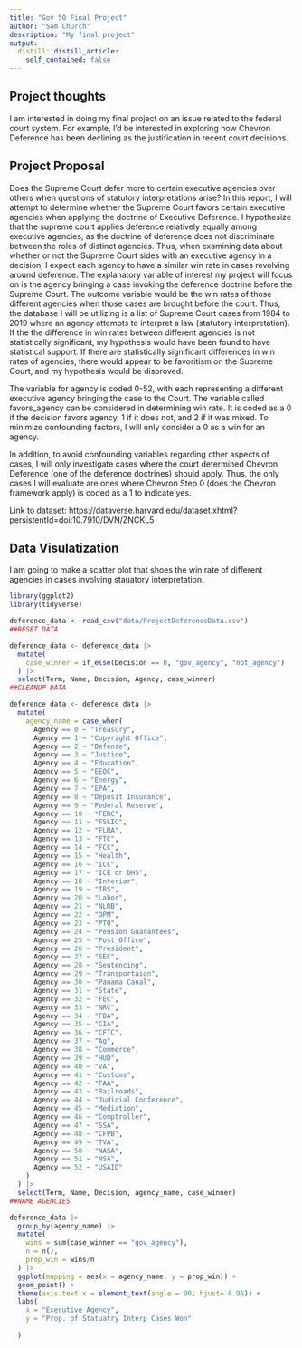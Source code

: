 ```yaml
---
title: "Gov 50 Final Project"
author: "Sam Church"
description: "My final project"
output:
  distill::distill_article:
    self_contained: false
---
```




## Project thoughts

I am interested in doing my final project on an issue related to the federal court system. For example, I'd be interested in exploring how Chevron Deference has been declining as the justification in recent court decisions.

## Project Proposal

Does the Supreme Court defer more to certain executive agencies over others when questions of statutory interpretations arise? In this report, I will attempt to determine whether the Supreme Court favors certain executive agencies when applying the doctrine of Executive Deference. I hypothesize that the supreme court applies deference relatively equally among executive agencies, as the doctrine of deference does not discriminate between the roles of distinct agencies. Thus, when examining data about whether or not the Supreme Court sides with an executive agency in a decision, I expect each agency to have a similar win rate in cases revolving around deference. The explanatory variable of interest my project will focus on is the agency bringing a case invoking the deference doctrine before the Supreme Court. The outcome variable would be the win rates of those different agencies when those cases are brought before the court. Thus, the database I will be utilizing is a list of Supreme Court cases from 1984 to 2019 where an agency attempts to interpret a law (statutory interpretation). If the the difference in win rates between different agencies is not statistically significant, my hypothesis would have been found to have statistical support. If there are statistically significant differences in win rates of agencies, there would appear to be favoritism on the Supreme Court, and my hypothesis would be disproved.

The variable for agency is coded 0-52, with each representing a different executive agency bringing the case to the Court. The variable called favors_agency can be considered in determining win rate. It is coded as a 0 if the decision favors agency, 1 if it does not, and 2 if it was mixed. To minimize confounding factors, I will only consider a 0 as a win for an agency. 

In addition, to avoid confounding variables regarding other aspects of cases, I will only investigate cases where the court determined Chevron Deference (one of the deference doctrines) should apply. Thus, the only cases I will evaluate are ones where Chevron Step 0 (does the Chevron framework apply) is coded as a 1 to indicate yes.

Link to dataset: https://dataverse.harvard.edu/dataset.xhtml?persistentId=doi:10.7910/DVN/ZNCKL5


## Data Visulatization

I am going to make a scatter plot that shoes the win rate of different agencies in cases involving stauatory interpretation.

```r
library(ggplot2)
library(tidyverse)
```

```r
deference_data <- read_csv("data/ProjectDeferenceData.csv")
##RESET DATA
```

```r
deference_data <- deference_data |>
  mutate(
    case_winner = if_else(Decision == 0, "gov_agency", "not_agency")
  ) |>
  select(Term, Name, Decision, Agency, case_winner)
##CLEANUP DATA
```

```r
deference_data <- deference_data |>
  mutate(
    agency_name = case_when(
      Agency == 0 ~ "Treasury",
      Agency == 1 ~ "Copyright Office",
      Agency == 2 ~ "Defense",
      Agency == 3 ~ "Justice",
      Agency == 4 ~ "Education",
      Agency == 5 ~ "EEOC",
      Agency == 6 ~ "Energy",
      Agency == 7 ~ "EPA",
      Agency == 8 ~ "Deposit Insurance",
      Agency == 9 ~ "Federal Reserve",
      Agency == 10 ~ "FERC",
      Agency == 11 ~ "FSLIC",
      Agency == 12 ~ "FLRA",
      Agency == 13 ~ "FTC",
      Agency == 14 ~ "FCC",
      Agency == 15 ~ "Health",
      Agency == 16 ~ "ICC",
      Agency == 17 ~ "ICE or DHS",
      Agency == 18 ~ "Interior",
      Agency == 19 ~ "IRS",
      Agency == 20 ~ "Labor",
      Agency == 21 ~ "NLRB",
      Agency == 22 ~ "OPM",
      Agency == 23 ~ "PTO",
      Agency == 24 ~ "Pension Guarantees",
      Agency == 25 ~ "Post Office",
      Agency == 26 ~ "President",
      Agency == 27 ~ "SEC",
      Agency == 28 ~ "Sentencing",
      Agency == 29 ~ "Transportaion",
      Agency == 30 ~ "Panama Canal",
      Agency == 31 ~ "State",
      Agency == 32 ~ "FEC",
      Agency == 33 ~ "NRC",
      Agency == 34 ~ "FDA",
      Agency == 35 ~ "CIA",
      Agency == 36 ~ "CFTC",
      Agency == 37 ~ "Ag",
      Agency == 38 ~ "Commerce",
      Agency == 39 ~ "HUD",
      Agency == 40 ~ "VA",
      Agency == 41 ~ "Customs",
      Agency == 42 ~ "FAA",
      Agency == 43 ~ "Railroads",
      Agency == 44 ~ "Judicial Conference",
      Agency == 45 ~ "Mediation",
      Agency == 46 ~ "Comptroller",
      Agency == 47 ~ "SSA",
      Agency == 48 ~ "CFPB",
      Agency == 49 ~ "TVA",
      Agency == 50 ~ "NASA",
      Agency == 51 ~ "NSA",
      Agency == 52 ~ "USAID"
    )
  ) |>
  select(Term, Name, Decision, agency_name, case_winner)
##NAME AGENCIES
```


```r
deference_data |>
  group_by(agency_name) |>
  mutate(
    wins = sum(case_winner == "gov_agency"),
    n = n(),
    prop_win = wins/n
  ) |>
  ggplot(mapping = aes(x = agency_name, y = prop_win)) +
  geom_point() +
  theme(axis.text.x = element_text(angle = 90, hjust= 0.95)) +
  labs(
    x = "Executive Agency",
    y = "Prop. of Statuatry Interp Cases Won"
    
  )
  
```




